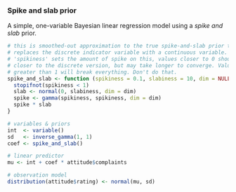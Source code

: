 ### Spike and slab prior

A simple, one-variable Bayesian linear regression model using a *spike and slab* prior.

```r
# this is smoothed-out approximation to the true spike-and-slab prior that
# replaces the discrete indicator variable with a continuous variable.
# 'spikiness' sets the amount of spike on this, values closer to 0 should be
# closer to the discrete version, but may take longer to converge. Values
# greater than 1 will break everything. Don't do that.
spike_and_slab <- function (spikiness = 0.1, slabiness = 10, dim = NULL) {
  stopifnot(spikiness < 1)
  slab <- normal(0, slabiness, dim = dim)
  spike <- gamma(spikiness, spikiness, dim = dim)
  spike * slab
}

# variables & priors
int  <- variable()
sd   <- inverse_gamma(1, 1)
coef <- spike_and_slab()

# linear predictor
mu <- int + coef * attitude$complaints

# observation model
distribution(attitude$rating) <- normal(mu, sd)
```
